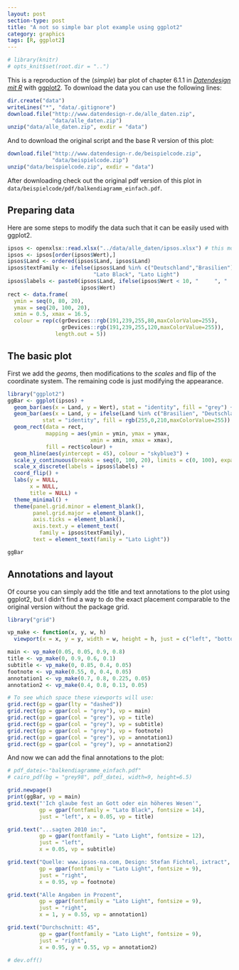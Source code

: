 ```yaml
---
layout: post
section-type: post
title: "A not so simple bar plot example using ggplot2"
category: graphics
tags: [R, ggplot2]
---
```


```r
# library(knitr)
# opts_knit$set(root.dir = "..")
```

This is a reproduction of the (*simple*) bar plot of chapter 6.1.1 in [*Datendesign mit R*](http://www.datendesign-r.de/) with [ggplot2](http://ggplot2.org/). To download the data you can use the following lines:

```r
dir.create("data")
writeLines("*", "data/.gitignore")
download.file("http://www.datendesign-r.de/alle_daten.zip",
              "data/alle_daten.zip")
unzip("data/alle_daten.zip", exdir = "data")
```

And to download the original script and the base R version of this plot:

```r
download.file("http://www.datendesign-r.de/beispielcode.zip",
              "data/beispielcode.zip")
unzip("data/beispielcode.zip", exdir = "data")
```

After downloading check out the original pdf version of this plot in `data/beispielcode/pdf/balkendiagramm_einfach.pdf`.

## Preparing data

Here are some steps to modify the data such that it can be easily used with ggplot2.

```r
ipsos <- openxlsx::read.xlsx("../data/alle_daten/ipsos.xlsx") # this most likely needs adjustment
ipsos <- ipsos[order(ipsos$Wert),]
ipsos$Land <- ordered(ipsos$Land, ipsos$Land)
ipsos$textFamily <- ifelse(ipsos$Land %in% c("Deutschland","Brasilien"),
                           "Lato Black", "Lato Light")
ipsos$labels <- paste0(ipsos$Land, ifelse(ipsos$Wert < 10, "     ", "  "),
                       ipsos$Wert)
rect <- data.frame(
  ymin = seq(0, 80, 20),
  ymax = seq(20, 100, 20),
  xmin = 0.5, xmax = 16.5,
  colour = rep(c(grDevices::rgb(191,239,255,80,maxColorValue=255),
                 grDevices::rgb(191,239,255,120,maxColorValue=255)),
               length.out = 5))
```

## The basic plot

First we add the *geoms*, then modifications to the *scales* and flip of the coordinate system. The remaining code is just modifying the appearance.

```r
library("ggplot2")
ggBar <- ggplot(ipsos) +
  geom_bar(aes(x = Land, y = Wert), stat = "identity", fill = "grey") +
  geom_bar(aes(x = Land, y = ifelse(Land %in% c("Brasilien", "Deutschland"), Wert, NA)),
           stat = "identity", fill = rgb(255,0,210,maxColorValue=255)) +
  geom_rect(data = rect,
            mapping = aes(ymin = ymin, ymax = ymax,
                          xmin = xmin, xmax = xmax),
            fill = rect$colour) +
  geom_hline(aes(yintercept = 45), colour = "skyblue3") +
  scale_y_continuous(breaks = seq(0, 100, 20), limits = c(0, 100), expand = c(0, 0)) +
  scale_x_discrete(labels = ipsos$labels) +  
  coord_flip() +
  labs(y = NULL,
       x = NULL,
       title = NULL) +
  theme_minimal() +
  theme(panel.grid.minor = element_blank(),
        panel.grid.major = element_blank(),
        axis.ticks = element_blank(),
        axis.text.y = element_text(
          family = ipsos$textFamily),
        text = element_text(family = "Lato Light"))

ggBar
```

## Annotations and layout

Of course you can simply add the title and text annotations to the plot using ggplot2, but I didn't find a way to do the exact placement comparable to the original version without the package grid.

```r
library("grid")

vp_make <- function(x, y, w, h) 
  viewport(x = x, y = y, width = w, height = h, just = c("left", "bottom"))

main <- vp_make(0.05, 0.05, 0.9, 0.8)
title <- vp_make(0, 0.9, 0.6, 0.1)
subtitle <- vp_make(0, 0.85, 0.4, 0.05)
footnote <- vp_make(0.55, 0, 0.4, 0.05)
annotation1 <- vp_make(0.7, 0.8, 0.225, 0.05)
annotation2 <- vp_make(0.4, 0.8, 0.13, 0.05)

# To see which space these viewports will use:
grid.rect(gp = gpar(lty = "dashed"))
grid.rect(gp = gpar(col = "grey"), vp = main)
grid.rect(gp = gpar(col = "grey"), vp = title)
grid.rect(gp = gpar(col = "grey"), vp = subtitle)
grid.rect(gp = gpar(col = "grey"), vp = footnote)
grid.rect(gp = gpar(col = "grey"), vp = annotation1)
grid.rect(gp = gpar(col = "grey"), vp = annotation2)
```

And now we can add the final annotations to the plot:

```r
# pdf_datei<-"balkendiagramme_einfach.pdf"
# cairo_pdf(bg = "grey98", pdf_datei, width=9, height=6.5)

grid.newpage()
print(ggBar, vp = main)
grid.text("'Ich glaube fest an Gott oder ein höheres Wesen'",
          gp = gpar(fontfamily = "Lato Black", fontsize = 14),
          just = "left", x = 0.05, vp = title)

grid.text("...sagten 2010 in:",
          gp = gpar(fontfamily = "Lato Light", fontsize = 12),
          just = "left",
          x = 0.05, vp = subtitle)

grid.text("Quelle: www.ipsos-na.com, Design: Stefan Fichtel, ixtract",
          gp = gpar(fontfamily = "Lato Light", fontsize = 9),
          just = "right",
          x = 0.95, vp = footnote)

grid.text("Alle Angaben in Prozent",
          gp = gpar(fontfamily = "Lato Light", fontsize = 9),
          just = "right",
          x = 1, y = 0.55, vp = annotation1)

grid.text("Durchschnitt: 45",
          gp = gpar(fontfamily = "Lato Light", fontsize = 9),
          just = "right",
          x = 0.95, y = 0.55, vp = annotation2)

# dev.off()
```

